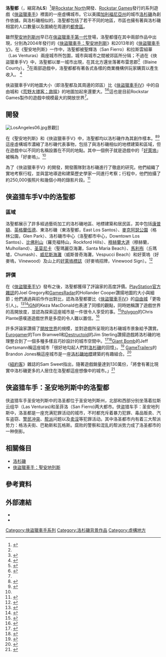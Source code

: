 {{otheruse}}
{{NoteTA
| G1 =Games
}}
{{Infobox Settlement <!--See the Table at Infobox Settlement for all fields and descriptions of usage-->
<!-- Basic info  ---------------->
| name                   = 洛聖都
| official_name          = City of Los Santos
| other_name             = 
| native_name            =  <!-- if different from the English name -->
| nickname               =
| settlement_type        = 虛構城市
<!-- 注释: | image_skyline          = GTA5 screenshot.png -->
| image_caption          = 遠眺洛聖都的景象。觀景台上的兩人分別為遊戲主角富蘭克林（左）和麥可（右）
<!-- Location ------------------>
| subdivision_type       = 國家
| subdivision_name       = {{USA}}
| subdivision_type1      = 州
| subdivision_name1      = 聖安地列斯州
| subdivision_type2      = 縣
| subdivision_name2      = 洛聖都
| population_total = 3,000,000
| timezone = [[太平洋时区|PST]]
| utc_offset = -8
| timezone_DST = PDT
| utc_offset_DST = -7
}}

'''洛聖都'''（{{lang-en|'''Los Santos'''}}，縮寫為'''LS'''）<ref name="ls&blaine_zhtw">{{Cite web |url=http://www.rockstargames.com/V/zh_tw/info/lossantosandblainecounty |title=洛聖都 和 布萊恩郡 |accessdate=2013-11-30 |author=Rockstar Games |language= zh-tw }}</ref>是[[Rockstar_North|Rockstar North]]開發、[[Rockstar_Games|Rockstar Games]]發行的系列遊戲《[[俠盜獵車手系列|俠盜獵車手]]》裡面的一座虛構城市。它以美國[[加利福尼亞州|加利福尼亞州]]的城市[[洛杉磯|洛杉磯]]為創作依據。與洛杉磯相似的，洛聖都包括了若干不同的地區，市區也擁有著與洛杉磯相當的人口數量以及圍繞在周邊的[[都會區|都會區]]。

雖然[[聖安地列斯_(俠盜獵車手)|聖安地列斯州]]早已在[[俠盜獵車手_(遊戲)|俠盜獵車手第一代]]登場，洛聖都僅在其中兩部作品中出現，分別為2004年發行的《[[俠盜獵車手：聖安地列斯|俠盜獵車手：聖安地列斯]]》和2013年的《[[俠盜獵車手V|俠盜獵車手V]]》。在《聖安地列斯》一作中，洛聖都被聖輝洛（San Fierro）和拉斯雲組華（Las Venturas）兩座城市所包圍，城市與城市之間被郊區所分隔；不過在《俠盜獵車手V》中，洛聖都以單一城市出現，在其北方還坐落著布雷恩郡<ref name="ls&blaine_zhtw"/>（Blaine County）。<ref>{{cite web |url=http://metro.co.uk/2011/11/03/los-santos-is-only-city-in-grand-theft-auto-v-206685/ |title=Los Santos is only city in Grand Theft Auto V |author=GameCentral |publisher=''[[Metro_(British_newspaper)|Metro]] |date=2011-11-03 |accessdate=2013-08-26 |archive-date=2013-09-01 |archive-url=https://web.archive.org/web/20130901084910/http://metro.co.uk/2011/11/03/los-santos-is-only-city-in-grand-theft-auto-v-206685/ |dead-url=no }}</ref>在兩部遊戲中，洛聖都都有著各式各樣的商業機構供玩家購買以產生收入。 <ref>{{cite web |url=http://www.independent.co.uk/life-style/gadgets-and-tech/gaming/viva-los-santos--a-city-of-guns-cars-and-yoga-grand-theft-auto-v-also-offers-some-middleclass-pursuits-amid-the-mayhem-8831838.html |title=Viva Los Santos – a city of guns, cars... and yoga: Grand Theft Auto V also offers some middle-class pursuits amid the mayhem |last=Sherwin |first=Adam |publisher=''[[The_Independent|The Independent]]'' |date=2013-09-22 |accessdate=2013-10-02 |archive-date=2015-09-25 |archive-url=https://web.archive.org/web/20150925043438/http://www.independent.co.uk/life-style/gadgets-and-tech/gaming/viva-los-santos--a-city-of-guns-cars-and-yoga-grand-theft-auto-v-also-offers-some-middleclass-pursuits-amid-the-mayhem-8831838.html |dead-url=no }}</ref>

俠盜獵車手V的地圖大小（即洛聖都及其周邊的郊區）比《[[俠盜獵車手IV|俠盜獵車手IV]]》中的自由城和《[[荒野大镖客：救赎|荒野大镖客：救赎]]》的地圖加起來還要大。<ref name="GTA V Biggest World">{{cite web |url=http://www.computerandvideogames.com/377702/gta-v-world-is-bigger-than-red-dead-redemption-san-andreas-and-gta-4-combined/ |title=GTA V world 'is bigger than Red Dead Redemption, San Andreas and GTA 4 combined' |last=Hussain |first=Tamoor |work=[[Computer_and_Video_Games|Computer and Video Games]] |date=2012-11-08 |accessdate=2012-11-10 |archive-date=2012-11-10 |archive-url=https://web.archive.org/web/20121110032812/http://www.computerandvideogames.com/377702/gta-v-world-is-bigger-than-red-dead-redemption-san-andreas-and-gta-4-combined/ |dead-url=no }}</ref><ref>{{cite web |url=http://www.huffingtonpost.co.uk/2013/09/16/gta-5-size-map-comparison_n_3934418.html?utm_hp_ref=mostpopular |title=GTA 5: How Big Is Los Santos Compared To Real Cities? (PICTURE) |author=Huffington Post UK |publisher=''[[The_Huffington_Post|The Huffington Post]]'' |date=2013-09-16 |accessdate=2013-10-02 |archive-date=2017-09-17 |archive-url=https://web.archive.org/web/20170917080502/http://www.huffingtonpost.co.uk/2013/09/16/gta-5-size-map-comparison_n_3934418.html?utm_hp_ref=mostpopular |dead-url=no }}</ref>這也是目前Rockstar Games製作的遊戲中規模最大的開放世界<ref name="ls&blaine_zhtw"/>。

== 開發 ==
[[Image:LosAngeles06.jpg|thumb]]景觀]]

在《聖安地列斯》和《俠盜獵車手V》中，洛聖都均以洛杉磯作為其創作樣本。<ref name="GTA V Back To San Andreas">{{cite web |publisher=Wired |first=Jason |last=Schreier |url=http://www.wired.com/gamelife/2011/11/grand-theft-auto-5-trailer/ |title=Grand Theft Auto V Rolls Back to San Andreas |date=2011-11-02 |accessdate=2012-03-15 |archive-date=2011-11-02 |archive-url=https://web.archive.org/web/20111102202328/http://www.wired.com/gamelife/2011/11/grand-theft-auto-5-trailer/ |dead-url=no }}</ref><ref>{{cite web |url=http://www.slate.com/blogs/moneybox/2013/09/23/grand_theft_economics_why_no_traffic_jams_in_los_santos.html |title=Grand Theft Economics: Why no traffic jams in Los Santos. |last=Yglesias |first=Matthew |publisher=''[[Slate_(magazine)|Slate]]'' |date=2013-09-23 |accessdate=2013-10-02 |archive-date=2018-05-05 |archive-url=https://web.archive.org/web/20180505064157/http://www.slate.com/blogs/moneybox/2013/09/23/grand_theft_economics_why_no_traffic_jams_in_los_santos.html |dead-url=no }}</ref> 這座虛構城市濃縮了洛杉磯代表事物，包括了與洛杉磯相似的地標建築和區域，但在遊戲中以不同的名稱設置在不同的地點。其中一個例子就是遊戲中的「[[好萊塢|好萊塢]]」被稱為「好麥塢」。<ref name="newyorker"/>

為了《俠盜獵車手V》的開發，開發團隊對洛杉磯進行了徹底的研究。他們組織了實地考察行程，並與當地導遊和建築歷史學家一同進行考察；行程中，他們拍攝了約250,000張照片和幾個小時的錄影片段。<ref name="Building the World Of GTA V">{{cite web |publisher=[[BuzzFeed|BuzzFeed]] |first=Joseph |last=Bernstein |url=http://www.buzzfeed.com/josephbernstein/way-beyond-anything-weve-done-before-building-the-world-of-g |title="Way Beyond Anything We’ve Done Before": Building The World Of "Grand Theft Auto V" |date=2013-08-13 |accessdate=2013-09-03 |archive-date=2013-08-15 |archive-url=https://web.archive.org/web/20130815073123/http://www.buzzfeed.com/josephbernstein/way-beyond-anything-weve-done-before-building-the-world-of-g |dead-url=no }}</ref>

== 侠盗猎车手V中的洛聖都 ==
=== 區域 ===
{{multiple image
 | direction = vertical
 | width = 250
 | footer = 好麥塢招牌（上），對現實中[[好萊塢標誌|好萊塢標誌]]（下）的影射。<ref>{{cite web |url=http://crave.cnet.co.uk/gamesgear/gta-5-trailer-reveals-vinewood-west-coast-setting-50005914/ |title=GTA 5 trailer reveals 'Vinewood' West Coast setting |last=Hide |first=Nick |publisher=Crave |date=2011-11-02 |accessdate=2012-12-02 |archive-url=https://web.archive.org/web/20121120011149/http://crave.cnet.co.uk/gamesgear/gta-5-trailer-reveals-vinewood-west-coast-setting-50005914/ |archive-date=2012-11-20 |dead-url=yes }}</ref>
 | image1 = Vinewood sign GTA V.png
 | alt1 = 遊戲中，一些在山坡上豎立著的大寫英文字母牌子，顏色為白色，字母為VINEWOOD
 | caption1 = 
 | image2 = HollywoodSign.jpg
 | alt2 = 在現實中好萊塢山上，一些在山坡上豎立著的大寫英文字母牌子，顏色為白色，字母為HOLLYWOOD
 | caption2 = 
 }}

洛聖都展示了許多經過藝術加工的洛杉磯地區、地標建築和居民區，其中包括[[康普顿_(加利福尼亚州)|康普頓]]、[[英格爾伍德_(加利福尼亞州)|英格蘭伍德]]、東洛杉磯（東洛聖都，East Los Santos）、[[麥克阿瑟公園|麥克阿瑟公園]]（格林公園，Glen Park）、洛杉磯市中心（洛聖都市中心，Downtown Los Santos）、[[比佛利山_(加利福尼亞州)|比佛利山]]（羅克福特山，Rockford Hills）、[[穆赫蘭大道|穆赫蘭大道]]（穆赫蘭，Mulholland）、[[圣莫尼卡|圣莫尼卡]]（聖瑪麗亞海灘，Santa Maria Beach）、[[马利布_(加利福尼亚州)|馬利布]]（丘瑪墟，Chumash）、[[威尼斯_(洛杉磯)|威尼斯海灘]]（威斯普奇海灘，Vespucci Beach）和好萊塢（好麥塢，Vinewood）及山上的[[好萊塢標誌|好萊塢標誌]]（好麥塢招牌，Vinewood Sign）。<ref>{{cite web |url=http://www.g-unleashed.com/index.php?jump=313 |title=Los Santos Properties GTA: San Andreas |author=Chaos Energy |publisher=G-Unleashed |accessdate=2013-09-13 |archive-date=2019-08-28 |archive-url=https://web.archive.org/web/20190828092510/http://www.g-unleashed.com/index.php?jump=313 |dead-url=no }}</ref>

=== 評價 ===
在《[[俠盜獵車手V|俠盜獵車手V]]》發布之後，洛聖都獲得了評論家的高度評價。[[PlayStation官方雜誌|PlayStation官方雜誌]]的Joel Gregory和[[GamesRadar|GamesRadar]]的Hollander Cooper讚揚地圖的大小與細節；他們通過與前作作出對比，認為洛聖都要比《[[俠盜獵車手IV|俠盜獵車手IV]]》的[[自由城_(俠盜獵車手)|自由城]]「更吸引人」。<ref name="OPM UK Review">{{cite web |url=http://www.officialplaystationmagazine.co.uk/review/gta-5-ps3-review-grand-theft-auto-v-score-from-official-playstation-magazine/ |title=GTA 5 PS3 review – Three men and a little LA deed sign the generation off in style |last=Gregory |first=Joel |date=2013-09-16 |publisher=[[PlayStation_Official_Magazine|PlayStation Official Magazine]] |accessdate=2013-09-16 |archiveurl=https://web.archive.org/web/20131219050729/http://www.officialplaystationmagazine.co.uk/review/gta-5-ps3-review-grand-theft-auto-v-score-from-official-playstation-magazine/ |archivedate=2013-12-19 |deadurl=yes }}</ref><ref name="GRadar">{{cite web |last=Cooper |first=Hollander |url=http://www.gamesradar.com/gta-5-review/ |title=GTA 5 review |publisher=[[GamesRadar|GamesRadar]] |date= |accessdate=2013-09-17 |archive-date=2013-10-12 |archive-url=https://web.archive.org/web/20131012110336/http://www.gamesradar.com/gta-5-review/ |dead-url=no }}</ref>[[IGN|IGN]]的Keza MacDonald也表達了同樣的觀點，同時她稱讚了遊戲世界的高開放度，並認為探索這座城市是一件很令人享受的事。<ref name="IGN Review">{{cite web |url=http://www.ign.com/articles/2013/09/16/grand-theft-auto-v-review |title=Grand Theft Auto V Review |last=MacDonald |first=Keza |date=2013-09-16 |publisher=IGN |accessdate=2013-09-16 |archive-date=2013-09-16 |archive-url=https://web.archive.org/web/20130916190840/http://www.ign.com/articles/2013/09/16/grand-theft-auto-v-review |dead-url=no }}</ref>[[Polygon|Polygon]]的Chris Plante感嘆道遊戲世界是多麼的令人難以置信。<ref name="Polygon Review">{{cite web |url=http://www.polygon.com/2013/9/16/4720458/gta-5-review-grand-theft-auto |title=Grand Theft Auto 5 review: golden years |last=Plante |first=Chris |publisher=[[Polygon|Polygon]] |date=2013-09-16 |accessdate=2013-09-17 |archive-date=2013-09-18 |archive-url=https://web.archive.org/web/20130918051659/http://www.polygon.com/2013/9/16/4720458/gta-5-review-grand-theft-auto |dead-url=no }}</ref>

許多評論家讚揚了[[開放世界|開放世界]]的規模，並對遊戲所呈現的洛杉磯城市景象給予讚賞。[[Eurogamer|Eurogamer]]的Tom Bramwell和[[Destructoid|Destructoid]]的Jim Sterling讚揚遊戲將洛杉磯的地理整合到了一個多種多樣且巧妙設計的城市空間中。<ref name="Eurogamer Review">{{cite web |url=http://www.eurogamer.net/articles/2013-09-16-grand-theft-auto-5-review |title=Grand Theft Auto 5 review |last=Bramwell |first=Tom |publisher=[[Eurogamer|Eurogamer]] |date=2013-09-16 |accessdate=2013-09-17 |archive-date=2013-09-18 |archive-url=https://web.archive.org/web/20130918045510/http://www.eurogamer.net/articles/2013-09-16-grand-theft-auto-5-review |dead-url=no }}</ref><ref name="Destructoid Review">{{cite web |url=http://www.destructoid.com/review-grand-theft-auto-v-261879.phtml |title=Review: Grand Theft Auto V |last=Sterling |first=Jim |date=2013-09-16 |publisher=[[Destructoid|Destructoid]] |accessdate=2013-09-16 |archive-date=2013-10-14 |archive-url=https://web.archive.org/web/20131014073952/http://www.destructoid.com/review-grand-theft-auto-v-261879.phtml |dead-url=no }}</ref>[[Giant_Bomb|Giant Bomb]]的Jeff Gertsmann稱這座城市「很好地勾起人們對[[洛杉矶|洛杉磯]]的回憶」。<ref name="Giant Bomb Review">{{cite web |url=http://www.giantbomb.com/reviews/grand-theft-auto-v-review/1900-598/ |title=Grand Theft Auto V Review |last=Gertsmann |first=Jeff |date=2013-09-16 |publisher=[[Giant_Bomb|Giant Bomb]] |accessdate=2013-09-16 |archive-date=2013-09-17 |archive-url=https://web.archive.org/web/20130917171256/http://www.giantbomb.com/reviews/grand-theft-auto-v-review/1900-598/ |dead-url=no }}</ref> [[GameTrailers|GameTrailers]]的Brandon Jones稱這座城市是一座[[洛杉矶|洛杉磯]][[地標|地標]]建築的有趣組合。<ref name="gametrailers">{{cite web|url=http://www.gametrailers.com/reviews/3d7x5s/grand-theft-auto-v-review|accessdate=2013-09-17|title=Grand Theft Auto V Review|publisher=[[GameTrailers|GameTrailers]]|date=September 2013|archive-date=2013-09-20|archive-url=https://web.archive.org/web/20130920002718/http://www.gametrailers.com/reviews/3d7x5s/grand-theft-auto-v-review|dead-url=no}}</ref> 

《[[紐約客|紐約客]]》雜誌的Sam Sweet指出，隨著遊戲銷量達到130萬份，「將會有著比現實中洛杉磯更多的人居住在洛聖都這座想像中的城市。」<ref name="newyorker">{{cite news |url=http://www.newyorker.com/online/blogs/culture/2013/09/idling-in-los-santos-grand-theft-auto-vs-la-fantasy.html |title=Idling in Los Santos |first=Sam |last=Sweet |publisher=''[[The_New_Yorker|The New Yorker]]'' |date=2013-09-20 |accessdate=2013-09-29 |archive-date=2015-05-09 |archive-url=https://web.archive.org/web/20150509233305/http://www.newyorker.com/culture/culture-desk/idling-in-los-santos |dead-url=no }}</ref>

== 侠盗猎车手：圣安地列斯中的洛聖都 ==
侠盗猎车手圣安地列斯中的洛圣都位于圣安地列斯州，北部和西部分别坐落着拉斯云组华（Las Venturas)和圣菲洛（San Fierro)两大都市。侠盗猎车手：圣安地列斯中，洛圣都是一座充满犯罪活动的城市，不时都充斥着暴力犯罪、毒品贩卖、汽车盗窃、[[警民冲突|警民冲突]]、[[帮派|帮派]]问题以及[[卖淫|卖淫]]等犯罪活动。其中洛圣都市内有着三大帮派势力：格洛夫街、巴勒斯和瓦格斯。腐败的警察和混乱的帮派势力成了洛圣都市的一种倒影。

==相關條目==
*[[洛杉磯|洛杉磯]]
*[[俠盜獵車手：聖安地列斯|俠盜獵車手：聖安地列斯]]

==參考資料==
{{reflist|2}}

== 外部連結 ==
*{{Official website|http://www.rockstargames.com/sanandreas/ |name=俠盜獵車手：聖安地列斯官方網站}}{{en}}
*{{Official website|http://www.rockstargames.com/V/zh |name=俠盜獵車手V官方網站}}{{zh}}

{{Grand Theft Auto}}

[[Category:俠盜獵車手系列|Category:俠盜獵車手系列]]
[[Category:洛杉磯背景作品|Category:洛杉磯背景作品]]
[[Category:虛構地方|Category:虛構地方]]